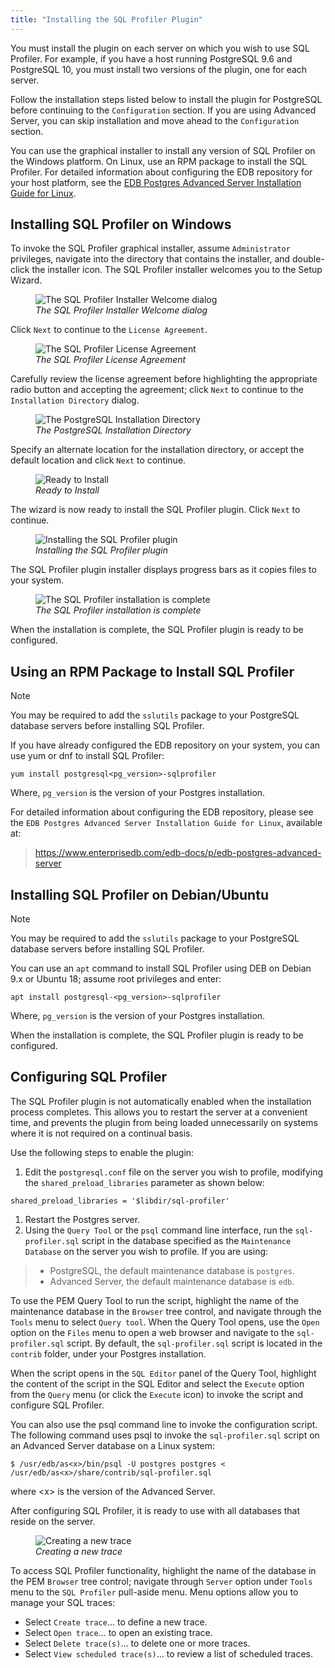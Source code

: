 ```yaml
---
title: "Installing the SQL Profiler Plugin"
---
```


<div id="installing_the_sql_profiler_plugin" class="registered_link"></div>




You must install the plugin on each server on which you wish to use SQL Profiler. For example, if you have a host running PostgreSQL 9.6 and PostgreSQL 10, you must install two versions of the plugin, one for each server.

Follow the installation steps listed below to install the plugin for PostgreSQL before continuing to the `Configuration` section. If you are using Advanced Server, you can skip installation and move ahead to the `Configuration` section.

You can use the graphical installer to install any version of SQL Profiler on the Windows platform. On Linux, use an RPM package to install the SQL Profiler. For detailed information about configuring the EDB repository for your host platform, see the [EDB Postgres Advanced Server Installation Guide for Linux](https://www.enterprisedb.com/edb-docs/p/edb-postgres-advanced-server).

## Installing SQL Profiler on Windows



To invoke the SQL Profiler graphical installer, assume `Administrator` privileges, navigate into the directory that contains the installer, and double-click the installer icon. The SQL Profiler installer welcomes you to the Setup Wizard.

<figure><img src="../images/installing_pem_sql_profiler_plugin_windows_welcome.png" class="align-center" alt="The SQL Profiler Installer Welcome dialog" /><figcaption aria-hidden="true"><em>The SQL Profiler Installer Welcome dialog</em></figcaption></figure>

Click `Next` to continue to the `License Agreement`.

<figure><img src="../images/installing_pem_sql_profiler_plugin_windows_license_agreement.png" class="align-center" alt="The SQL Profiler License Agreement" /><figcaption aria-hidden="true"><em>The SQL Profiler License Agreement</em></figcaption></figure>

Carefully review the license agreement before highlighting the appropriate radio button and accepting the agreement; click `Next` to continue to the `Installation Directory` dialog.

<figure><img src="../images/installing_pem_sql_profiler_plugin_windows_installation_directory.png" class="align-center" alt="The PostgreSQL Installation Directory" /><figcaption aria-hidden="true"><em>The PostgreSQL Installation Directory</em></figcaption></figure>

Specify an alternate location for the installation directory, or accept the default location and click `Next` to continue.

<figure><img src="../images/installing_pem_sql_plugin_windows_ready_to_install.png" class="align-center" alt="Ready to Install" /><figcaption aria-hidden="true"><em>Ready to Install</em></figcaption></figure>

The wizard is now ready to install the SQL Profiler plugin. Click `Next` to continue.

<figure><img src="../images/installing_pem_sql_profiler_plugin_windows_in_progress.png" class="align-center" alt="Installing the SQL Profiler plugin" /><figcaption aria-hidden="true"><em>Installing the SQL Profiler plugin</em></figcaption></figure>

The SQL Profiler plugin installer displays progress bars as it copies files to your system.

<figure><img src="../images/installing_pem_sql_profiler_plugin_windows_finish.png" class="align-center" alt="The SQL Profiler installation is complete" /><figcaption aria-hidden="true"><em>The SQL Profiler installation is complete</em></figcaption></figure>

When the installation is complete, the SQL Profiler plugin is ready to be configured.

## Using an RPM Package to Install SQL Profiler



<div class="note">

<div class="title">

Note

</div>

You may be required to add the `sslutils` package to your PostgreSQL database servers before installing SQL Profiler.

</div>

If you have already configured the EDB repository on your system, you can use yum or dnf to install SQL Profiler:

``` text
yum install postgresql<pg_version>-sqlprofiler
```

Where, `pg_version` is the version of your Postgres installation.

For detailed information about configuring the EDB repository, please see the `EDB Postgres Advanced Server Installation Guide for Linux`, available at:

> <https://www.enterprisedb.com/edb-docs/p/edb-postgres-advanced-server>

## Installing SQL Profiler on Debian/Ubuntu



<div class="note">

<div class="title">

Note

</div>

You may be required to add the `sslutils` package to your PostgreSQL database servers before installing SQL Profiler.

</div>

You can use an `apt` command to install SQL Profiler using DEB on Debian 9.x or Ubuntu 18; assume root privileges and enter:

``` text
apt install postgresql-<pg_version>-sqlprofiler
```

Where, `pg_version` is the version of your Postgres installation.

When the installation is complete, the SQL Profiler plugin is ready to be configured.

## Configuring SQL Profiler



The SQL Profiler plugin is not automatically enabled when the installation process completes. This allows you to restart the server at a convenient time, and prevents the plugin from being loaded unnecessarily on systems where it is not required on a continual basis.

Use the following steps to enable the plugin:

1.  Edit the `postgresql.conf` file on the server you wish to profile, modifying the `shared_preload_libraries` parameter as shown below:

``` text
shared_preload_libraries = '$libdir/sql-profiler'
```

1.  Restart the Postgres server.
2.  Using the `Query Tool` or the `psql` command line interface, run the `sql-profiler.sql` script in the database specified as the `Maintenance Database` on the server you wish to profile. If you are using:

> -   PostgreSQL, the default maintenance database is `postgres`.
> -   Advanced Server, the default maintenance database is `edb`.

To use the PEM Query Tool to run the script, highlight the name of the maintenance database in the `Browser` tree control, and navigate through the `Tools` menu to select `Query tool`. When the Query Tool opens, use the `Open` option on the `Files` menu to open a web browser and navigate to the `sql-profiler.sql` script. By default, the `sql-profiler.sql` script is located in the `contrib` folder, under your Postgres installation.

When the script opens in the `SQL Editor` panel of the Query Tool, highlight the content of the script in the SQL Editor and select the `Execute` option from the `Query` menu (or click the `Execute` icon) to invoke the script and configure SQL Profiler.

You can also use the psql command line to invoke the configuration script. The following command uses psql to invoke the `sql-profiler.sql` script on an Advanced Server database on a Linux system:

``` text
$ /usr/edb/as<x>/bin/psql -U postgres postgres < /usr/edb/as<x>/share/contrib/sql-profiler.sql
```

where &lt;x&gt; is the version of the Advanced Server.

After configuring SQL Profiler, it is ready to use with all databases that reside on the server.

<figure><img src="../images/sp_create_new_trace.png" class="align-center" alt="Creating a new trace" /><figcaption aria-hidden="true"><em>Creating a new trace</em></figcaption></figure>

To access SQL Profiler functionality, highlight the name of the database in the PEM `Browser` tree control; navigate through `Server` option under `Tools` menu to the `SQL Profiler` pull-aside menu. Menu options allow you to manage your SQL traces:

-   Select `Create trace`… to define a new trace.
-   Select `Open trace`… to open an existing trace.
-   Select `Delete trace(s)`… to delete one or more traces.
-   Select `View scheduled trace(s)`… to review a list of scheduled traces.
